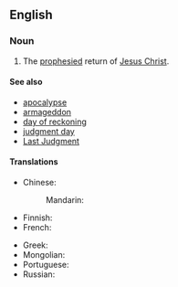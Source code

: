 ==English==
{{wikipedia|Second Coming of Christ}}

===Noun===
{{en-noun|-|head=[[second]] [[coming]]}}

# {{label|en|Christianity}} The [[prophesied]] return of [[Jesus Christ]].

====See also====
* [[apocalypse]]
* [[armageddon]]
* [[day of reckoning]]
* [[judgment day]]
* [[Last Judgment]]

====Translations====
{{trans-top|the return of Jesus Christ}}
* Chinese:
*: Mandarin: {{t-needed|cmn}}
* Finnish: {{t|fi|toinen tuleminen}}
* French: {{t+|fr|retour}}
{{trans-mid}}
* Greek: {{t|el|Δευτέρα Παρουσία}}
* Mongolian: {{t|mn|хоёр дахь ирэлт|sc=Cyrl}}
* Portuguese: {{t|pt|segunda vinda|f}}
* Russian: {{t-needed|ru}}
{{trans-bottom}}